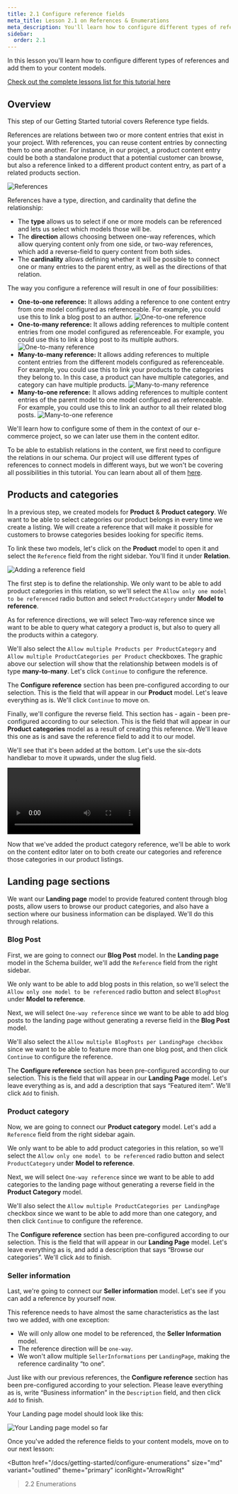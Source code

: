 ```yaml
---
title: 2.1 Configure reference fields
meta_title: Lesson 2.1 on References & Enumerations
meta_description: You'll learn how to configure different types of references and add them to your content models
sidebar:
  order: 2.1
---
```



<Card theme="info" title="Lesson 2.1 - References & Enumerations: Configure reference fields">

In this lesson you'll learn how to configure different types of references and add them to your content models.

[Check out the complete lessons list for this tutorial here](/docs/getting-started/onboarding-overview#what-you-will-learn)

</Card>

## Overview

This step of our Getting Started tutorial covers Reference type fields.

References are relations between two or more content entries that exist in your project. With references, you can reuse content entries by connecting them to one another. For instance, in our project, a product content entry could be both a standalone product that a potential customer can browse, but also a reference linked to a different product content entry, as part of a related products section.

![References](/images/docs/getting-started/references-graphic.png)

References have a type, direction, and cardinality that define the relationship:

- The **type** allows us to select if one or more models can be referenced and lets us select which models those will be.
- The **direction** allows choosing between one-way references, which allow querying content only from one side, or two-way references, which add a reverse-field to query content from both sides.
- The **cardinality** allows defining whether it will be possible to connect one or many entries to the parent entry, as well as the directions of that relation.

The way you configure a reference will result in one of four possibilities:

- **One-to-one reference:** It allows adding a reference to one content entry from one model configured as referenceable. For example, you could use this to link a blog post to an author.
  ![One-to-one reference](/images/docs/getting-started/references-one-to-one.png)
- **One-to-many reference:** It allows adding references to multiple content entries from one model configured as referenceable. For example, you could use this to link a blog post to its multiple authors.
  ![One-to-many reference](/images/docs/getting-started/references-one-to-many.png)
- **Many-to-many reference:** It allows adding references to multiple content entries from the different models configured as referenceable. For example, you could use this to link your products to the categories they belong to. In this case, a product can have multiple categories, and category can have multiple products.
  ![Many-to-many reference](/images/docs/getting-started/references-many-to-many.png)
- **Many-to-one reference:** It allows adding references to multiple content entries of the parent model to one model configured as referenceable. For example, you could use this to link an author to all their related blog posts.
  ![Many-to-one reference](/images/docs/getting-started/references-many-to-one.png)

We'll learn how to configure some of them in the context of our e-commerce project, so we can later use them in the content editor.

To be able to establish relations in the content, we first need to configure the relations in our schema. Our project will use different types of references to connect models in different ways, but we won't be covering all possibilities in this tutorial. You can learn about all of them [here](/docs/guides/schema/references).

## Products and categories

In a previous step, we created models for **Product** & **Product category**. We want to be able to select categories our product belongs in every time we create a listing. We will create a reference that will make it possible for customers to browse categories besides looking for specific items.

To link these two models, let's click on the **Product** model to open it and select the `Reference` field from the right sidebar. You'll find it under **Relation**.

![Adding a reference field](/images/docs/getting-started/add_reference_field_to_model.gif)

The first step is to define the relationship. We only want to be able to add product categories in this relation, so we'll select the `Allow only one model to be referenced` radio button and select `ProductCategory` under **Model to reference**.

As for reference directions, we will select Two-way reference since we want to be able to query what category a product is, but also to query all the products within a category.

We'll also select the `Allow multiple Products per ProductCategory` and `Allow multiple ProductCategories per Product` checkboxes. The graphic above our selection will show that the relationship between models is of type **many-to-many**. Let's click `Continue` to configure the reference.

The **Configure reference** section has been pre-configured according to our selection. This is the field that will appear in our **Product** model. Let's leave everything as is. We'll click `Continue` to move on.

Finally, we'll configure the reverse field. This section has - again - been pre-configured according to our selection. This is the field that will appear in our **Product categories** model as a result of creating this reference. We'll leave this one as is and save the reference field to add it to our model.

We'll see that it's been added at the bottom. Let's use the six-dots handlebar to move it upwards, under the slug field.

<Video>
  <source
    src="https://media.graphassets.com/X7EG0VaxSjelihFLwc45"
    type="video/mp4"
  />
</Video>

Now that we've added the product category reference, we'll be able to work on the content editor later on to both create our categories and reference those categories in our product listings.

## Landing page sections

We want our **Landing page** model to provide featured content through blog posts, allow users to browse our product categories, and also have a section where our business information can be displayed. We'll do this through relations.

### Blog Post

First, we are going to connect our **Blog Post** model. In the **Landing page** model in the Schema builder, we'll add the `Reference` field from the right sidebar.

We only want to be able to add blog posts in this relation, so we'll select the `Allow only one model to be referenced` radio button and select `BlogPost` under **Model to reference**.

Next, we will select `One-way reference` since we want to be able to add blog posts to the landing page without generating a reverse field in the **Blog Post** model.

We'll also select the `Allow multiple BlogPosts per LandingPage checkbox` since we want to be able to feature more than one blog post, and then click `Continue` to configure the reference.

The **Configure reference** section has been pre-configured according to our selection. This is the field that will appear in our **Landing Page** model. Let's leave everything as is, and add a description that says “Featured item”. We'll click `Add` to finish.

### Product category

Now, we are going to connect our **Product category** model. Let's add a `Reference` field from the right sidebar again.

We only want to be able to add product categories in this relation, so we'll select the `Allow only one model to be referenced` radio button and select `ProductCategory` under **Model to reference**.

Next, we will select `One-way reference` since we want to be able to add categories to the landing page without generating a reverse field in the **Product Category** model.

We'll also select the `Allow multiple ProductCategories per LandingPage` checkbox since we want to be able to add more than one category, and then click `Continue` to configure the reference.

The **Configure reference** section has been pre-configured according to our selection. This is the field that will appear in our **Landing Page** model. Let's leave everything as is, and add a description that says “Browse our categories”. We'll click `Add` to finish.

### Seller information

Last, we're going to connect our **Seller information** model. Let's see if you can add a reference by yourself now.

This reference needs to have almost the same characteristics as the last two we added, with one exception:

- We will only allow one model to be referenced, the **Seller Information** model.
- The reference direction will be `one-way`.
- We won't allow multiple `SellerInformations` per `LandingPage`, making the reference cardinality “to one”.

Just like with our previous references, the **Configure reference** section has been pre-configured according to your selection. Please leave everything as is, write “Business information” in the `Description` field, and then click `Add` to finish.

Your Landing page model should look like this:

![Your Landing page model so far](/images/docs/getting-started/landing-page-model-with-references.png)

<Card theme="info" title="Next step">

Once you've added the reference fields to your content models, move on to our next lesson:

<Button
  href="/docs/getting-started/configure-enumerations"
  size="md"
  variant="outlined"
  theme="primary"
  iconRight="ArrowRight"
>2.2 Enumerations</Button>

</Card>
